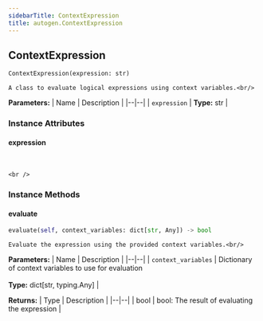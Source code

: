 ```yaml
---
sidebarTitle: ContextExpression
title: autogen.ContextExpression
---
```

<h2 id="autogen.ContextExpression" class="doc doc-heading">
    <code class="doc-symbol doc-symbol-heading doc-symbol-class"></code>
    <span class="doc doc-object-name doc-class-name">ContextExpression</span>
</h2>

```python
ContextExpression(expression: str)
```

    A class to evaluate logical expressions using context variables.<br/>

<b>Parameters:</b>
| Name | Description |
|--|--|
| `expression` | **Type:** str |

### Instance Attributes

<code class="doc-symbol doc-symbol-heading doc-symbol-attribute"></code>
#### expression
<br />

    <br />

### Instance Methods

<code class="doc-symbol doc-symbol-heading doc-symbol-method"></code>
#### evaluate

```python
evaluate(self, context_variables: dict[str, Any]) -> bool
```

    Evaluate the expression using the provided context variables.<br/>

<b>Parameters:</b>
| Name | Description |
|--|--|
| `context_variables` | Dictionary of context variables to use for evaluation<br/><br/>**Type:** dict[str, typing.Any] |

<b>Returns:</b>
| Type | Description |
|--|--|
| bool | bool: The result of evaluating the expression |

<br />